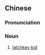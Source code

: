 {{also|挂钥匙儿童}}
==Chinese==
{{zh-forms|s=挂钥匙儿童|type=122}}

===Pronunciation===
{{zh-pron
|m=guàyàoshi értóng
|cat=n
}}

===Noun===
{{zh-noun}}

# [[latchkey kid]]